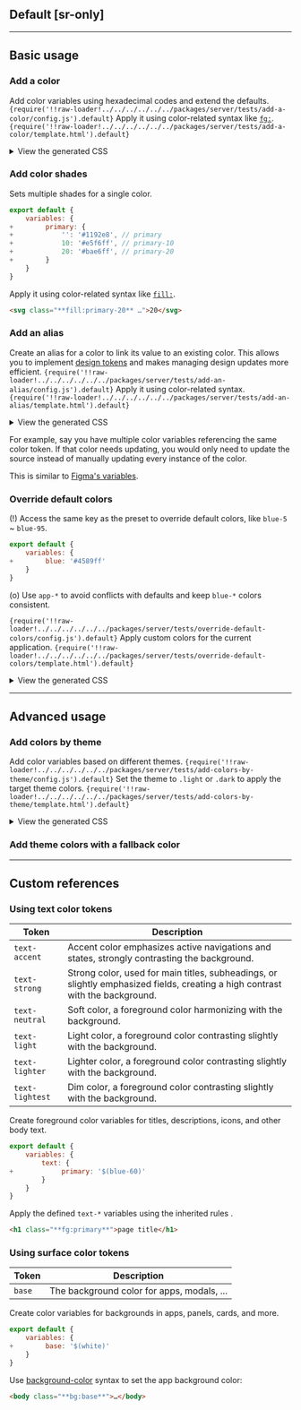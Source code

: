 ## Default [sr-only]
<Default />

---

## Basic usage
### Add a color
Add color variables using hexadecimal codes and extend the defaults.
<Code lang="js" name="master.css.js">{require('!!raw-loader!../../../../../../packages/server/tests/add-a-color/config.js').default}</Code>
Apply it using color-related syntax like [`fg:`](/docs/color).
<Code lang="html">{require('!!raw-loader!../../../../../../packages/server/tests/add-a-color/template.html').default}</Code>
<details>
    <summary>View the generated CSS</summary>
    <div>
        <Code lang="css" beautify>{require('!!raw-loader!../../../../../../packages/server/tests/add-a-color/generated.css').default}</Code>
    </div>
</details>

### Add color shades
Sets multiple shades for a single color.
```js name=master.css.js
export default {
    variables: {
+        primary: {
+            '': '#1192e8', // primary
+            10: '#e5f6ff', // primary-10
+            20: '#bae6ff', // primary-20
+        }
    }
}
```
Apply it using color-related syntax like [`fill:`](/docs/fill).
```html
<svg class="**fill:primary-20** …">20</svg>
```

### Add an alias
Create an alias for a color to link its value to an existing color. This allows you to implement [design tokens](/docs/design-tokens) and makes managing design updates more efficient.
<Code lang="js" name="master.css.js">{require('!!raw-loader!../../../../../../packages/server/tests/add-an-alias/config.js').default}</Code>
Apply it using color-related syntax.
<Code lang="html">{require('!!raw-loader!../../../../../../packages/server/tests/add-an-alias/template.html').default}</Code>
<details>
    <summary>View the generated CSS</summary>
    <div>
        <Code lang="css" beautify>{require('!!raw-loader!../../../../../../packages/server/tests/add-an-alias/generated.css').default}</Code>
    </div>
</details>

For example, say you have multiple color variables referencing the same color token. If that color needs updating, you would only need to update the source instead of manually updating every instance of the color.

This is similar to [Figma's variables](https://help.figma.com/hc/en-us/articles/15145852043927-Create-and-manage-variables).

### Override default colors
(!) Access the same key as the preset to override default colors, like `blue-5` ~ `blue-95`.
```js name=master.css.js
export default {
    variables: {
+        blue: '#4589ff'
    }
}
```

(o) Use `app-*` to avoid conflicts with defaults and keep `blue-*` colors consistent.

<Code lang="js" name="master.css.js">{require('!!raw-loader!../../../../../../packages/server/tests/override-default-colors/config.js').default}</Code>
Apply custom colors for the current application.
<Code lang="html">{require('!!raw-loader!../../../../../../packages/server/tests/override-default-colors/template.html').default}</Code>
<details>
    <summary>View the generated CSS</summary>
    <div>
        <Code lang="css" beautify>{require('!!raw-loader!../../../../../../packages/server/tests/override-default-colors/generated.css').default}</Code>
    </div>
</details>

---

## Advanced usage
### Add colors by theme
Add color variables based on different themes.
<Code lang="js" name="master.css.js">{require('!!raw-loader!../../../../../../packages/server/tests/add-colors-by-theme/config.js').default}</Code>
Set the theme to `.light` or `.dark` to apply the target theme colors.
<Code lang="html">{require('!!raw-loader!../../../../../../packages/server/tests/add-colors-by-theme/template.html').default}</Code>
<details>
    <summary>View the generated CSS</summary>
    <div>
        <Code lang="css" beautify>{require('!!raw-loader!../../../../../../packages/server/tests/add-colors-by-theme/generated.css').default}</Code>
    </div>
</details>

### Add theme colors with a fallback color

---

## Custom references
### Using text color tokens
| Token             | Description                                                                                                                       |
|-------------------|-----------------------------------------------------------------------------------------------------------------------------------|
| `text-accent`     | Accent color emphasizes active navigations and states, strongly contrasting the background.                                             |
| `text-strong`     | Strong color, used for main titles, subheadings, or slightly emphasized fields, creating a high contrast with the background.     |
| `text-neutral`    | Soft color, a foreground color harmonizing with the background.                                                                   |
| `text-light`      | Light color, a foreground color contrasting slightly with the background.                                                         |
| `text-lighter`    | Lighter color, a foreground color contrasting slightly with the background.                                                       |
| `text-lightest`   | Dim color, a foreground color contrasting slightly with the background.                                                           |

Create foreground color variables for titles, descriptions, icons, and other body text.
```js name=master.css.js
export default {
    variables: {
        text: {
+            primary: '$(blue-60)'
        }
    }
}
```
Apply the defined `text-*` variables using the inherited rules <TextHeirs />.
```html
<h1 class="**fg:primary**">page title</h1>
```

### Using surface color tokens
| Token             | Description                                                                                                                       |
|-------------------|-----------------------------------------------------------------------------------------------------------------------------------|
| `base`            | The background color for apps, modals, ...                                                                                        |

Create color variables for backgrounds in apps, panels, cards, and more.
```js name=master.css.js
export default {
    variables: {
+        base: '$(white)'
    }
}
```
Use [background-color](/docs/background-color) syntax to set the app background color:
```html
<body class="**bg:base**">…</body>
```
